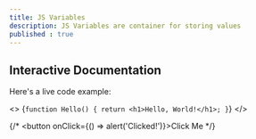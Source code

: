 ```yaml
---
title: JS Variables
description: JS Variables are container for storing values
published : true
---
```


## Interactive Documentation

Here's a live code example:

<>
  {`function Hello() {
    return <h1>Hello, World!</h1>;
  }`}
</>

{/* <button onClick={() => alert('Clicked!')}>Click Me</button> */}